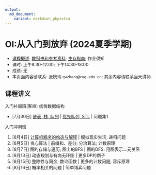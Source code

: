```yaml
---
output: 
  md_document:
    variant: markdown_phpextra
---
```


# OI:从入门到放弃 (2024夏季学期)

-   [课程概述](./glos/intro); [教科书和参考资料](./glos/book); [生存指南](./glos/survive); 作业须知
-   课时: 上午8:30-12:00; 下午14:30-18:00
-   成绩: 无
-   本页面内容请联系: 张桄玮 `gwzhang@cug.edu.cn`; 其余内容请联系当天讲师.

## 课程讲义

入门补弱班(客串) 线性数据结构

-   [7月30日] [链表, 栈, 队列](./slides/lin-ds.html) \| [优先队列, STL](./slides/pqueue-stl.html) \| 问题集1

入门冲刺班

1.  [8月4日] [计算机程序的构造与解释](./ch1.md) \| 模拟现实生活; 递归问题
2.  [8月5日] 贪心算法 \| 前缀和、差分; 分治算法; 计数原理
3.  [8月7日] 图的存储与遍历; 图上的BFS \| 图的DFS; 用图表示二元关系
4.  [8月13日] 动态规划与有向无环图 \| 更多DP的例子
5.  [8月15日] 整除性与同余; 数论函数 \| 更多的计数问题; 容斥原理
6.  [8月16日] 概率相关的问题 \| 简单博弈问题
